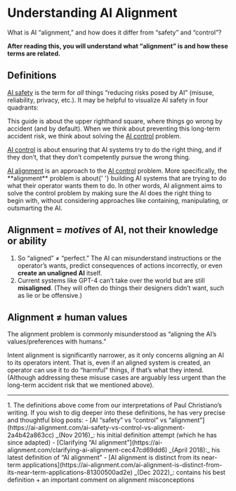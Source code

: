 
# Understanding AI Alignment

<Promise>
What is AI “alignment,” and how does it differ from “safety” and “control”?

**After reading this, you will understand what “alignment” is and how these terms are related.**

</Promise>

## Definitions

<u>AI safety</u> is the term for _all_ things “reducing risks posed by AI” (misuse, reliability, privacy, etc.). It may be helpful to visualize AI safety in four quadrants:

<div class='mt-4'>
    <RiskTable />
</div>

This guide is about the upper righthand square, where things go wrong by accident (and by default). When we think about preventing this long-term accident risk, we think about solving the <u>AI control</u> problem.

<u>AI control</u> is about ensuring that AI systems try to do the right thing, and if they don’t, that they don’t competently pursue the wrong thing.

<div>
    <u>AI alignment</u> is an approach to the <u>AI control</u> problem. More specifically, the **alignment** problem is about{' '}
    <span className='font-bold'>building AI systems that are trying to do what their operator wants them to do</span>. In other words, AI alignment aims to solve the control problem by making sure the AI does the right thing to
    begin with, without considering approaches like containing, manipulating, or outsmarting the AI.
</div>

## Alignment = _motives_ of AI, not their knowledge or ability

1. So “aligned” ≠ “perfect.” The AI can misunderstand instructions or the operator’s wants, predict consequences of actions incorrectly, or even **create an unaligned AI** itself.
2. Current systems like GPT-4 can’t take over the world but are still **misaligned**. (They will often do things their designers didn’t want, such as lie or be offensive.)

## Alignment ≠ human values

The alignment problem is commonly misunderstood as “aligning the AI’s values/preferences with humans.”

<Toggle title='But the type of alignment we are discussing is not so much about aligning the AI to human values, but to an operator’s intentions (the precise term for this is “intent alignment”).'>
    Intent alignment is significantly narrower, as it only concerns aligning an AI to its operators intent. That is, even if an aligned system is created, an operator can use it to do “harmful” things, if that’s what they intend.
    (Although addressing these misuse cases are arguably less urgent than the long-term accident risk that we mentioned above).
</Toggle>

---

<Toggle title='Sources and resources' className="px-4 bg-accent-400 rounded-xl">
    1. The definitions above come from our interpretations of Paul Christiano’s writing. If you wish to dig deeper into these definitions, he has very precise and thoughtful blog posts: 
        - [AI “safety” vs “control” vs “alignment”](https://ai-alignment.com/ai-safety-vs-control-vs-alignment-2a4b42a863cc) _(Nov 2016)_: his initial definition attempt (which he has since adapted)
        - [Clarifying “AI alignment”](https://ai-alignment.com/clarifying-ai-alignment-cec47cd69dd6) _(April 2018):_ his latest definition of “AI alignment” 
        - [AI alignment is distinct from its near-term applications](https://ai-alignment.com/ai-alignment-is-distinct-from-its-near-term-applications-81300500ad2e) _(Dec 2022)_: contains his best definition + an important comment on alignment misconceptions
</Toggle>
